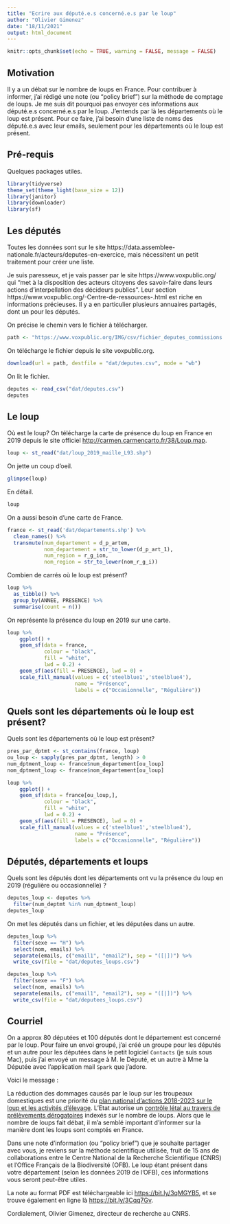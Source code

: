 ```yaml
---
title: "Ecrire aux député.e.s concerné.e.s par le loup"
author: "Olivier Gimenez"
date: "18/11/2021"
output: html_document
---
```


```r
knitr::opts_chunk$set(echo = TRUE, warning = FALSE, message = FALSE)
```

## Motivation

Il y a un débat sur le nombre de loups en France. Pour contribuer à informer, j'ai rédigé une note (ou "policy brief") sur la méthode de comptage de loups. Je me suis dit pourquoi pas envoyer ces informations aux député.e.s concerné.e.s par le loup. J'entends par là les départements où le loup est présent. Pour ce faire, j'ai besoin d'une liste de noms des député.e.s avec leur emails, seulement pour les départements où le loup est présent. 

## Pré-requis

Quelques packages utiles. 
```r
library(tidyverse)
theme_set(theme_light(base_size = 12))
library(janitor)
library(downloader)
library(sf)
```


## Les députés

Toutes les données sont sur le site https://data.assemblee-nationale.fr/acteurs/deputes-en-exercice, mais nécessitent un petit traitement pour créer une liste.

Je suis paresseux, et je vais passer par le site https://www.voxpublic.org/ qui "met à la disposition des acteurs citoyens des savoir-faire dans leurs actions d’interpellation des décideurs publics". Leur section https://www.voxpublic.org/-Centre-de-ressources-.html est riche en informations précieuses. Il y a en particulier plusieurs annuaires partagés, dont un pour les députés. 

On précise le chemin vers le fichier à télécharger.
```r
path <- "https://www.voxpublic.org/IMG/csv/fichier_deputes_commissions.csv"
```

On télécharge le fichier depuis le site voxpublic.org.  
```r
download(url = path, destfile = "dat/deputes.csv", mode = "wb")
```

On lit le fichier. 
```r
deputes <- read_csv("dat/deputes.csv")
deputes
```

## Le loup

Où est le loup? On télécharge la carte de présence du loup en France en 2019 depuis le site officiel <http://carmen.carmencarto.fr/38/Loup.map>.

```r
loup <- st_read("dat/loup_2019_maille_L93.shp")
```

On jette un coup d'oeil.
```r
glimpse(loup)
```

En détail.
```r
loup
```

On a aussi besoin d'une carte de France.
```r
france <- st_read('dat/departements.shp') %>%
  clean_names() %>%
  transmute(num_departement = d_p_artem,
            nom_departement = str_to_lower(d_p_art_1),
            num_region = r_g_ion,
            nom_region = str_to_lower(nom_r_g_i))
```

Combien de carrés où le loup est présent?
```r
loup %>% 
  as_tibble() %>%
  group_by(ANNEE, PRESENCE) %>%
  summarise(count = n())
```

On représente la présence du loup en 2019 sur une carte.
```r
loup %>%
    ggplot() +
    geom_sf(data = france, 
            colour = "black", 
            fill = "white", 
            lwd = 0.2) + 
    geom_sf(aes(fill = PRESENCE), lwd = 0) + 
    scale_fill_manual(values = c('steelblue1','steelblue4'),
                      name = "Présence",
                      labels = c("Occasionnelle", "Régulière"))
```

## Quels sont les départements où le loup est présent?

Quels sont les départements où le loup est présent?
```r
pres_par_dptmt <- st_contains(france, loup) 
ou_loup <- sapply(pres_par_dptmt, length) > 0
num_dptment_loup <- france$num_departement[ou_loup]
nom_dptment_loup <- france$nom_departement[ou_loup]

loup %>%
    ggplot() +
    geom_sf(data = france[ou_loup,], 
            colour = "black", 
            fill = "white", 
            lwd = 0.2) + 
    geom_sf(aes(fill = PRESENCE), lwd = 0) + 
    scale_fill_manual(values = c('steelblue1','steelblue4'),
                      name = "Présence",
                      labels = c("Occasionnelle", "Régulière"))
```

## Députés, départements et loups

Quels sont les députés dont les départements ont vu la présence du loup en 2019 (régulière ou occasionnelle) ?
```r
deputes_loup <- deputes %>%
  filter(num_deptmt %in% num_dptment_loup)
deputes_loup
```

On met les députés dans un fichier, et les députées dans un autre. 
```r
deputes_loup %>%
  filter(sexe == "H") %>%
  select(nom, emails) %>%
  separate(emails, c("email1", "email2"), sep = "([|])") %>%
  write_csv(file = "dat/deputes_loups.csv")

deputes_loup %>%
  filter(sexe == "F") %>%
  select(nom, emails) %>%
  separate(emails, c("email1", "email2"), sep = "([|])") %>%
  write_csv(file = "dat/deputees_loups.csv")
```

## Courriel 

On a approx 80 députées et 100 députés dont le département est concerné par le loup. Pour faire un envoi groupé, j'ai créé un groupe pour les députés et un autre pour les députées dans le petit logiciel `Contacts` (je suis sous Mac), puis j'ai envoyé un message à M. le Député, et un autre à Mme la Députée avec l'application mail `Spark` que j'adore. 

Voici le message :

La réduction des dommages causés par le loup sur les troupeaux domestiques est une priorité du [plan national d'actions 2018-2023 sur le loup et les activités d'élevage](https://www.ecologie.gouv.fr/sites/default/files/PNA_Loup-et-activites-elevage_2018-2023.pdf). L'Etat autorise un [contrôle létal au travers de prélèvements dérogatoires](https://hal.archives-ouvertes.fr/hal-02992939/document) indexés sur le nombre de loups. Alors que le nombre de loups fait débat, il m'a semblé important d'informer sur la manière dont les loups sont comptés en France.

Dans une note d'information (ou "policy brief") que je souhaite partager avec vous, je reviens sur la méthode scientifique utilisée, fruit de 15 ans de collaborations entre le Centre National de la Recherche Scientifique (CNRS) et l'Office Français de la Biodiversité (OFB). Le loup étant présent dans votre département (selon les données 2019 de l'OFB), ces informations vous seront peut-être utiles.

La note au format PDF est téléchargeable ici <https://bit.ly/3qMGYB5>, et se trouve également en ligne là <https://bit.ly/3Cqq7Gv>.

Cordialement,
Olivier Gimenez, directeur de recherche au CNRS.
